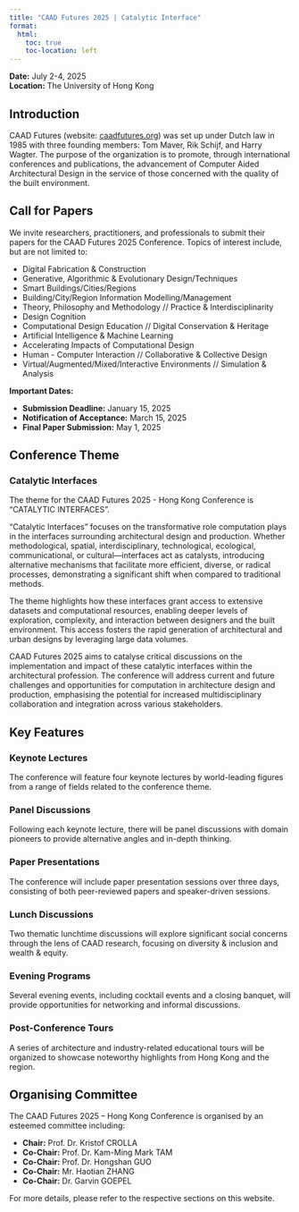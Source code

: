 ```yaml
---
title: "CAAD Futures 2025 | Catalytic Interface"
format:
  html:
    toc: true
    toc-location: left
---
```


**Date:** July 2-4, 2025  
**Location:** The University of Hong Kong

## Introduction
CAAD Futures (website: [caadfutures.org](https://www.caadfutures.org/)) was set up under Dutch law in 1985 with three founding members: Tom Maver, Rik Schijf, and Harry Wagter. The purpose of the organization is to promote, through international conferences and publications, the advancement of Computer Aided Architectural Design in the service of those concerned with the quality of the built environment.

## Call for Papers
We invite researchers, practitioners, and professionals to submit their papers for the CAAD Futures 2025 Conference. Topics of interest include, but are not limited to:

- Digital Fabrication & Construction
- Generative, Algorithmic & Evolutionary Design/Techniques
- Smart Buildings/Cities/Regions
- Building/City/Region Information Modelling/Management
- Theory, Philosophy and Methodology // Practice & Interdisciplinarity
- Design Cognition
- Computational Design Education // Digital Conservation & Heritage
- Artificial Intelligence & Machine Learning
- Accelerating Impacts of Computational Design
- Human - Computer Interaction // Collaborative & Collective Design
- Virtual/Augmented/Mixed/Interactive Environments // Simulation & Analysis

**Important Dates:**

- **Submission Deadline:** January 15, 2025
- **Notification of Acceptance:** March 15, 2025
- **Final Paper Submission:** May 1, 2025

## Conference Theme
### Catalytic Interfaces
The theme for the CAAD Futures 2025 - Hong Kong Conference is “CATALYTIC INTERFACES”.

"Catalytic Interfaces" focuses on the transformative role computation plays in the interfaces surrounding architectural design and production. Whether methodological, spatial, interdisciplinary, technological, ecological, communicational, or cultural—interfaces act as catalysts, introducing alternative mechanisms that facilitate more efficient, diverse, or radical processes, demonstrating a significant shift when compared to traditional methods.

The theme highlights how these interfaces grant access to extensive datasets and computational resources, enabling deeper levels of exploration, complexity, and interaction between designers and the built environment. This access fosters the rapid generation of architectural and urban designs by leveraging large data volumes.

CAAD Futures 2025 aims to catalyse critical discussions on the implementation and impact of these catalytic interfaces within the architectural profession. The conference will address current and future challenges and opportunities for computation in architecture design and production, emphasising the potential for increased multidisciplinary collaboration and integration across various stakeholders.

## Key Features
### Keynote Lectures
The conference will feature four keynote lectures by world-leading figures from a range of fields related to the conference theme.

### Panel Discussions
Following each keynote lecture, there will be panel discussions with domain pioneers to provide alternative angles and in-depth thinking.

### Paper Presentations
The conference will include paper presentation sessions over three days, consisting of both peer-reviewed papers and speaker-driven sessions.

### Lunch Discussions
Two thematic lunchtime discussions will explore significant social concerns through the lens of CAAD research, focusing on diversity & inclusion and wealth & equity.

### Evening Programs
Several evening events, including cocktail events and a closing banquet, will provide opportunities for networking and informal discussions.

### Post-Conference Tours
A series of architecture and industry-related educational tours will be organized to showcase noteworthy highlights from Hong Kong and the region.

## Organising Committee
The CAAD Futures 2025 – Hong Kong Conference is organised by an esteemed committee including:

- **Chair:** Prof. Dr. Kristof CROLLA
- **Co-Chair:** Prof. Dr. Kam-Ming Mark TAM
- **Co-Chair:** Prof. Dr. Hongshan GUO
- **Co-Chair:** Mr. Haotian ZHANG
- **Co-Chair:** Dr. Garvin GOEPEL

For more details, please refer to the respective sections on this website.
